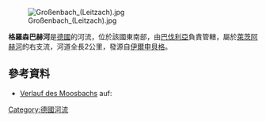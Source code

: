 {{Coord|47.85587|N|11.87354|E|display=title}}
[[Image:Großenbach_(Leitzach).jpg|right]]

'''格羅森巴赫河'''是[[德國|德國]]的河流，位於該國東南部，由[[巴伐利亞|巴伐利亞]]負責管轄，屬於[[萊茨阿赫河|萊茨阿赫河]]的右支流，河道全長2公里，發源自[[伊爾申貝格|伊爾申貝格]]。

==參考資料==
* [https://v.bayern.de/dCvPJ Verlauf des Moosbachs] auf: {{GeoQuelle|DE-BY|BV|ref=nein}}

{{Germany-geo-stub}}
[[Category:德國河流|Category:德國河流]]